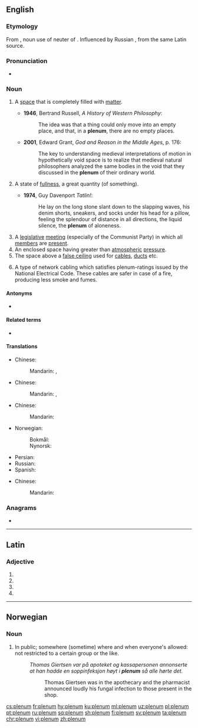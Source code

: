 ==English==

===Etymology===
From {{etyl|la|en}} {{m|la|plēnum}}, noun use of neuter of {{m|la|plēnus||full}}. Influenced by Russian {{m|ru|пле́нум||plenary session}}, from the same Latin source.

===Pronunciation===
* {{IPA|/ˈpliːnəm/|lang=en}}

===Noun===
{{en-noun|s|plena}}

# {{lb|en|physics}} A [[space]] that is completely filled with [[matter]].
#* '''1946''', Bertrand Russell, ''A History of Western Philosophy'':
#*: The idea was that a thing could only move into an empty place, and that, in a '''plenum''', there are no empty places.
#* '''2001''', Edward Grant, ''God and Reason in the Middle Ages'', p. 176:
#*: The key to understanding medieval interpretations of motion in hypothetically void space is to realize that medieval natural philosophers analyzed the same bodies in the void that they discussed in the '''plenum''' of their ordinary world.
# {{lb|en|figuratively}} A state of [[fullness]], a great quantity (of something).
#* '''1974''', Guy Davenport ''Tatlin!'':
#*: He lay on the long stone slant down to the slapping waves, his denim shorts, sneakers, and socks under his head for a pillow, feeling the splendour of distance in all directions, the liquid silence, the '''plenum''' of aloneness.
# A [[legislative]] [[meeting]] (especially of the Communist Party) in which all [[member]]s are [[present]].
# An enclosed space having greater than [[atmospheric]] [[pressure]].
# The space above a [[false ceiling]] used for [[cable]]s, [[duct]]s etc.
# {{lb|en|computing}} A type of network cabling which satisfies plenum-ratings issued by the National Electrical Code. These cables are safer in case of a fire, producing less smoke and fumes.

====Antonyms====
* {{l|en|vacuum}}

====Related terms====
* {{l|en|plenary}}

====Translations====
{{trans-top|A space that is completely filled with matter}}
* Chinese:
*: Mandarin: {{t+|cmn|充满|sc=Hani}}, {{t+|cmn|充实|sc=Hani}}
{{trans-mid}}
{{trans-bottom}}

{{trans-top|A state of fullness, a great quantity (of something)}}
* Chinese:
*: Mandarin: {{t+|cmn|充满|sc=Hani}}, {{t+|cmn|充实|sc=Hani}}
{{trans-mid}}
{{trans-bottom}}

{{trans-top|A legislative meeting (especially of the Communist Party) in which all members are present}}
* Chinese:
*: Mandarin: {{t|cmn|全体会议|sc=Hani}}
* Norwegian:
*: Bokmål: {{t|nb|plenum|n}}
*: Nynorsk: {{t|nn|plenum|n}}
{{trans-mid}}
* Persian: {{t+|fa|پلنوم|tr=plenom|sc=fa-Arab}}
* Russian: {{t+|ru|пле́нум|m}}
* Spanish: {{t+|es|pleno|m}}
{{trans-bottom}}

{{trans-top|enclosed space having greater than atmospheric pressure}}
* Chinese:
*: Mandarin: {{t+|cmn|高压|sc=Hani}}
{{trans-mid}}
{{trans-bottom}}

{{trans-top|space above a false ceiling used for cables, ducts etc.}}
{{trans-mid}}
{{trans-bottom}}

{{trans-top|type of network cabling which satisfies plenum-ratings issued by the National Electrical Code}}
{{trans-mid}}
{{trans-bottom}}

===Anagrams===
* {{l|en|lumpen}}

----

==Latin==

===Adjective===
{{la-adj-form|plēnum}}

# {{inflection of|plēnus||nom|n|s|lang=la}}
# {{inflection of|plēnus||acc|m|s|lang=la}}
# {{inflection of|plēnus||acc|n|s|lang=la}}
# {{inflection of|plēnus||voc|n|s|lang=la}}

----

==Norwegian==

===Noun===
{{head|no|noun}}

# In public; somewhere (sometime) where and when everyone's allowed: not restricted to a certain group or the like. {{attention|no|the part-of-speech header is 'Noun', but the definition sounds like an adjective or adverb?}}{{attention|nb}}{{attention|nn}}
#: ''Thomas Giertsen var på apoteket og kassapersonen annonserte at han hadde en soppinfeksjon høyt i '''plenum''' så alle hørte det.''
#:: Thomas Giertsen was in the apothecary and the pharmacist announced loudly his fungal infection to those present in the shop.

{{attention|no}}{{attention|nb}}{{attention|nn}}

[[cs:plenum]]
[[fr:plenum]]
[[hy:plenum]]
[[ku:plenum]]
[[ml:plenum]]
[[uz:plenum]]
[[pl:plenum]]
[[pt:plenum]]
[[ru:plenum]]
[[sq:plenum]]
[[sh:plenum]]
[[fi:plenum]]
[[sv:plenum]]
[[ta:plenum]]
[[chr:plenum]]
[[vi:plenum]]
[[zh:plenum]]